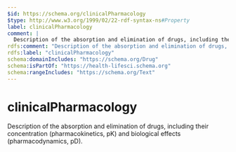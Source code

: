 ```yaml
---
$id: https://schema.org/clinicalPharmacology
$type: http://www.w3.org/1999/02/22-rdf-syntax-ns#Property
label: clinicalPharmacology
comment: |
  Description of the absorption and elimination of drugs, including their concentration (pharmacokinetics, pK) and biological effects (pharmacodynamics, pD).
rdfs:comment: "Description of the absorption and elimination of drugs, including their concentration (pharmacokinetics, pK) and biological effects (pharmacodynamics, pD)."
rdfs:label: "clinicalPharmacology"
schema:domainIncludes: "https://schema.org/Drug"
schema:isPartOf: "https://health-lifesci.schema.org"
schema:rangeIncludes: "https://schema.org/Text"
---
```


# clinicalPharmacology

Description of the absorption and elimination of drugs, including their concentration (pharmacokinetics, pK) and biological effects (pharmacodynamics, pD).

